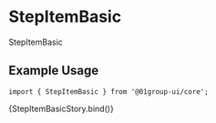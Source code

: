 
<Meta
  title="Components/Navigation/StepItem"
  component={[StepItemBasic]}
  argTypes={{}}
/>


# StepItemBasic

StepItemBasic

## Example Usage

```tsx
import { StepItemBasic } from '@01group-ui/core';
```

<Canvas columns={2} withSource="close">
  <Story
    args={{
      orientation: 'vertical',
      label: 'Finished',
      description: 'This is a description.',
      state: 'stepCompleted',
      step: 1,
      size: 'sm',
    }}
    name="StepItemBasic"
  >
    {StepItemBasicStory.bind()}
  </Story>
</Canvas>

<ArgsTable of={StepItemBasic} />

